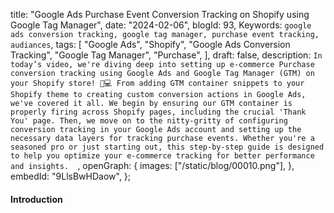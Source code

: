 title:
  "Google Ads Purchase Event Conversion Tracking on Shopify using Google Tag Manager",
 date: "2024-02-06",
 blogId: 93,
 Keywords: `google ads conversion tracking, google tag manager, purchase event tracking, audiances`,
 tags: [
  "Google Ads",
  "Shopify",
  "Google Ads Conversion Tracking",
  "Google Tag Manager",
  "Purchase",
 ],
 draft: false,
 description: `In today’s video, we're diving deep into setting up e-commerce Purchase conversion tracking using Google Ads and Google Tag Manager (GTM) on your Shopify store! 🛒💻 From adding GTM container snippets to your Shopify theme to creating custom conversion actions in Google Ads, we've covered it all. We begin by ensuring our GTM container is properly firing across Shopify pages, including the crucial 'Thank You' page. Then, we move on to the nitty-gritty of configuring conversion tracking in your Google Ads account and setting up the necessary data layers for tracking purchase events. Whether you're a seasoned pro or just starting out, this step-by-step guide is designed to help you optimize your e-commerce tracking for better performance and insights.  `,
 openGraph: {
  images: ["/static/blog/00010.png"],
 },
 embedId: "9LlsBwHDaow",
};

<BlogHeader metadata={metadata} />

#### Introduction

<YoutubeEmbed embedId={metadata.embedId} />

<DataLayerCode type='purchase' subType='main' />

